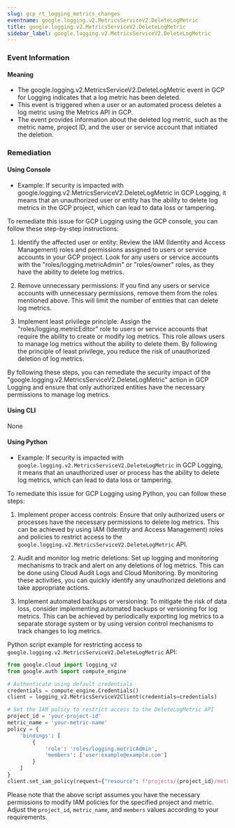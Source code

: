 ```yaml
--- 
slug: gcp_rt_logging_metrics_changes
eventname: google.logging.v2.MetricsServiceV2.DeleteLogMetric
title: google.logging.v2.MetricsServiceV2.DeleteLogMetric
sidebar_label: google.logging.v2.MetricsServiceV2.DeleteLogMetric
---
```

                       
### Event Information

#### Meaning

- The google.logging.v2.MetricsServiceV2.DeleteLogMetric event in GCP for Logging indicates that a log metric has been deleted.
- This event is triggered when a user or an automated process deletes a log metric using the Metrics API in GCP.
- The event provides information about the deleted log metric, such as the metric name, project ID, and the user or service account that initiated the deletion.

### Remediation

#### Using Console

- Example: If security is impacted with google.logging.v2.MetricsServiceV2.DeleteLogMetric in GCP Logging, it means that an unauthorized user or entity has the ability to delete log metrics in the GCP project, which can lead to data loss or tampering.

To remediate this issue for GCP Logging using the GCP console, you can follow these step-by-step instructions:

1. Identify the affected user or entity: Review the IAM (Identity and Access Management) roles and permissions assigned to users or service accounts in your GCP project. Look for any users or service accounts with the "roles/logging.metricAdmin" or "roles/owner" roles, as they have the ability to delete log metrics.

2. Remove unnecessary permissions: If you find any users or service accounts with unnecessary permissions, remove them from the roles mentioned above. This will limit the number of entities that can delete log metrics.

3. Implement least privilege principle: Assign the "roles/logging.metricEditor" role to users or service accounts that require the ability to create or modify log metrics. This role allows users to manage log metrics without the ability to delete them. By following the principle of least privilege, you reduce the risk of unauthorized deletion of log metrics.

By following these steps, you can remediate the security impact of the "google.logging.v2.MetricsServiceV2.DeleteLogMetric" action in GCP Logging and ensure that only authorized entities have the necessary permissions to manage log metrics.

#### Using CLI

None

#### Using Python

- Example: If security is impacted with `google.logging.v2.MetricsServiceV2.DeleteLogMetric` in GCP Logging, it means that an unauthorized user or process has the ability to delete log metrics, which can lead to data loss or tampering.

To remediate this issue for GCP Logging using Python, you can follow these steps:

1. Implement proper access controls: Ensure that only authorized users or processes have the necessary permissions to delete log metrics. This can be achieved by using IAM (Identity and Access Management) roles and policies to restrict access to the `google.logging.v2.MetricsServiceV2.DeleteLogMetric` API.

2. Audit and monitor log metric deletions: Set up logging and monitoring mechanisms to track and alert on any deletions of log metrics. This can be done using Cloud Audit Logs and Cloud Monitoring. By monitoring these activities, you can quickly identify any unauthorized deletions and take appropriate actions.

3. Implement automated backups or versioning: To mitigate the risk of data loss, consider implementing automated backups or versioning for log metrics. This can be achieved by periodically exporting log metrics to a separate storage system or by using version control mechanisms to track changes to log metrics.

Python script example for restricting access to `google.logging.v2.MetricsServiceV2.DeleteLogMetric` API:

```python
from google.cloud import logging_v2
from google.auth import compute_engine

# Authenticate using default credentials
credentials = compute_engine.Credentials()
client = logging_v2.MetricsServiceV2Client(credentials=credentials)

# Set the IAM policy to restrict access to the DeleteLogMetric API
project_id = 'your-project-id'
metric_name = 'your-metric-name'
policy = {
    'bindings': [
        {
            'role': 'roles/logging.metricAdmin',
            'members': ['user:example@example.com']
        }
    ]
}
client.set_iam_policy(request={"resource": f"projects/{project_id}/metrics/{metric_name}", "policy": policy})
```

Please note that the above script assumes you have the necessary permissions to modify IAM policies for the specified project and metric. Adjust the `project_id`, `metric_name`, and `members` values according to your requirements.


 